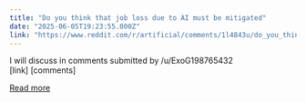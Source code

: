 ```yaml
---
title: "Do you think that job loss due to AI must be mitigated"
date: "2025-06-05T19:23:55.000Z"
link: "https://www.reddit.com/r/artificial/comments/1l4843u/do_you_think_that_job_loss_due_to_ai_must_be/"
---
```


I will discuss in comments
    submitted by    /u/ExoG198765432  
 [link]   [comments]

[Read more](https://www.reddit.com/r/artificial/comments/1l4843u/do_you_think_that_job_loss_due_to_ai_must_be/)
